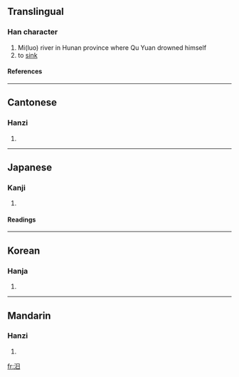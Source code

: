 ==Translingual==
===Han character===
{{Han char|rn=85|rad=水|as=04|sn=7|four=3610<sub>0</sub>|canj=水日 (EA)}}
# Mi(luo) river in Hunan province where Qu Yuan drowned himself
# to [[sink]]
====References====
{{Han ref|kx=0607.090|dkj=17152|dj=1000.100|hdz=31564.020|uh=6C68|ud=27752|bh=A851|bd=43089}}

----
==Cantonese==
===Hanzi===
{{yue-hanzi|jyut=|y=mik6}}
# {{defn|Cantonese}}

----
==Japanese==
===Kanji===
{{ja-kanji|grade=|rs=水04}}
# {{defn|Japanese}} 
====Readings====
{{ja-readings|on=[[べき]] (beki), [[こつ]] (kotsu)|kun=[[しずむ]] (shizumu)}}

----
==Korean==
===Hanja===
{{ko-hanja|hangeul=[[멱]], [[골]]|eumhun=|rv=myeok, gol|mr=myŏk, kol|y=meyk, kol}}
# {{defn|Korean}}

----
==Mandarin==
===Hanzi===
{{cmn-hanzi|pin=[[mì]] (mi4)|wg=mi<sup>4</sup>}}
# {{defn|Mandarin}}

[[fr:汨]]